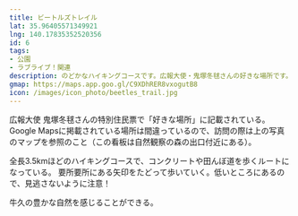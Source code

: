 ```yaml
---
title: ビートルズトレイル
lat: 35.96405571349921
lng: 140.17835352520356
id: 6
tags:
- 公園
- ラブライブ！関連
description: のどかなハイキングコースです。広報大使・鬼塚冬毬さんの好きな場所です。
gmap: https://maps.app.goo.gl/C9XDhRER8vxogutB8
icon: /images/icon_photo/beetles_trail.jpg
---
```


<LinkedImage
  basename="nato_blooming/beetles_trail-sign"
/>

広報大使 鬼塚冬毬さんの特別住民票で「好きな場所」に記載されている。
Google Mapsに掲載されている場所は間違っているので、訪問の際は上の写真のマップを参照のこと（この看板は自然観察の森の出口付近にある）。

全長3.5kmほどのハイキングコースで、コンクリートや田んぼ道を歩くルートになっている。
要所要所にある矢印をたどって歩いていく。低いところにあるので、見逃さないように注意！

<LinkedImage
  basename="nato_blooming/beetles_trail-poll2"
/>

牛久の豊かな自然を感じることができる。

<LinkedImage
  basename="nato_blooming/beetles_trail-walk1"
/>

<LinkedImage
  basename="nato_blooming/beetles_trail-walk4"
/>

<LinkedImage
  basename="nato_blooming/beetles_trail-walk6"
/>

<LinkedImage
  basename="nato_blooming/beetles_trail-walk8"
/>

<LinkedImage
  basename="nato_blooming/beetles_trail-poll9"
/>



